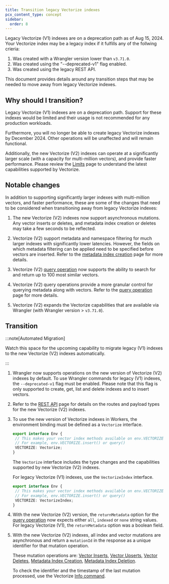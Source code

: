 ```yaml
---
title: Transition legacy Vectorize indexes
pcx_content_type: concept
sidebar:
  order: 8
---
```


Legacy Vectorize (V1) indexes are on a deprecation path as of Aug 15, 2024. Your Vectorize index may be a legacy index if it fulfills any of the follwing crieria:

1. Was created with a Wrangler version lower than `v3.71.0`.
2. Was created using the "--deprecated-v1" flag enabled.
3. Was created using the legacy REST API.

This document provides details around any transition steps that may be needed to move away from legacy Vectorize indexes.

## Why should I transition?

Legacy Vectorize (V1) indexes are on a deprecation path. Support for these indexes would be limited and their usage is not recommended for any production workloads.

Furthermore, you will no longer be able to create legacy Vectorize indexes by December 2024. Other operations will be unaffected and will remain functional.

Additionally, the new Vectorize (V2) indexes can operate at a significantly larger scale (with a capacity for multi-million vectors), and provide faster performance. Please review the [Limits](/vectorize/platform/limits/) page to understand the latest capabilities supported by Vectorize.

## Notable changes

In addition to supporting significantly larger indexes with multi-million vectors, and faster performance, these are some of the changes that need to be considered when transitioning away from legacy Vectorize indexes:

1. The new Vectorize (V2) indexes now support asynchronous mutations. Any vector inserts or deletes, and metadata index creation or deletes may take a few seconds to be reflected.

2. Vectorize (V2) support metadata and namespace filtering for much larger indexes with significantly lower latencies. However, the fields on which metadata filtering can be applied need to be specified before vectors are inserted. Refer to the [metadata index creation](/vectorize/reference/client-api/#create-metadata-index) page for more details.

3. Vectorize (V2) [query operation](/vectorize/reference/client-api/#query-vectors) now supports the ability to search for and return up to 100 most similar vectors.

4. Vectorize (V2) query operations provide a more granular control for querying metadata along with vectors. Refer to the [query operation](/vectorize/reference/client-api/#query-vectors) page for more details.

5. Vectorize (V2) expands the Vectorize capabilities that are available via Wrangler (with Wrangler version > `v3.71.0`).

## Transition

:::note[Automated Migration]

Watch this space for the upcoming capability to migrate legacy (V1) indexes to the new Vectorize (V2) indexes automatically.

:::

1. Wrangler now supports operations on the new version of Vectorize (V2) indexes by default. To use Wrangler commands for legacy (V1) indexes, the `--deprecated-v1` flag must be enabled. Please note that this flag is only supported to create, get, list and delete indexes and to insert vectors.

2. Refer to the [REST API](/api/resources/vectorize/subresources/indexes/methods/create/) page for details on the routes and payload types for the new Vectorize (V2) indexes.

3. To use the new version of Vectorize indexes in Workers, the environment binding must be defined as a `Vectorize` interface.

   ```typescript
   export interface Env {
   	// This makes your vector index methods available on env.VECTORIZE.*
   	// For example, env.VECTORIZE.insert() or query()
   	VECTORIZE: Vectorize;
   }
   ```

   The `Vectorize` interface includes the type changes and the capabilities supported by new Vectorize (V2) indexes.

   For legacy Vectorize (V1) indexes, use the `VectorizeIndex` interface.

   ```typescript
   export interface Env {
   	// This makes your vector index methods available on env.VECTORIZE.*
   	// For example, env.VECTORIZE.insert() or query()
   	VECTORIZE: VectorizeIndex;
   }
   ```

4. With the new Vectorize (V2) version, the `returnMetadata` option for the [query operation](/vectorize/reference/client-api/#query-vectors) now expects either `all`, `indexed` or `none` string values. For legacy Vectorize (V1), the `returnMetadata` option was a boolean field.

5. With the new Vectorize (V2) indexes, all index and vector mutations are asynchronous and return a `mutationId` in the response as a unique identifier for that mutation operation.

   These mutation operations are: [Vector Inserts](/vectorize/reference/client-api/#insert-vectors), [Vector Upserts](/vectorize/reference/client-api/#upsert-vectors), [Vector Deletes](/vectorize/reference/client-api/#delete-vectors-by-id), [Metadata Index Creation](/vectorize/reference/client-api/#create-metadata-index), [Metadata Index Deletion](/vectorize/reference/client-api/#delete-metadata-index).

   To check the identifier and the timestamp of the last mutation processed, use the Vectorize [Info command](/vectorize/reference/client-api/#get-index-info).
